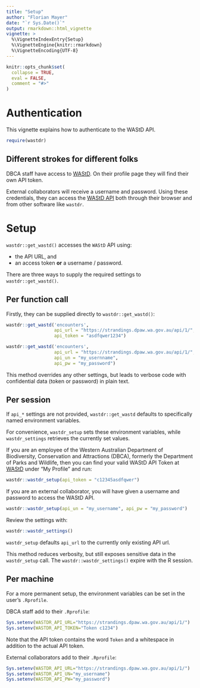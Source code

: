 ```yaml
---
title: "Setup"
author: "Florian Mayer"
date: "`r Sys.Date()`"
output: rmarkdown::html_vignette
vignette: >
  %\VignetteIndexEntry{Setup}
  %\VignetteEngine{knitr::rmarkdown}
  %\VignetteEncoding{UTF-8}
---
```


```r
knitr::opts_chunk$set(
  collapse = TRUE,
  eval = FALSE,
  comment = "#>"
)
```
# Authentication

This vignette explains how to authenticate to the WAStD API.

```r
require(wastdr)
```

## Different strokes for different folks
DBCA staff have access to [WAStD](https://strandings.dpaw.wa.gov.au).
On their profile page they will find their own API token.

External collaborators will receive a username and password.
Using these credentials, they can access the 
[WAStD API](https://strandings.dpaw.wa.gov.au/api/1/) 
both through their browser and from other software like `wastdr`.

# Setup
`wastdr::get_wastd()` accesses the `WAStD` API using:

* the API URL, and 
* an access token **or** a username / password.

There are three ways to supply the required settings to `wastdr::get_wastd()`.

## Per function call
Firstly, they can be supplied directly to `wastdr::get_wastd()`:

```r
wastdr::get_wastd('encounters', 
                  api_url = "https://strandings.dpaw.wa.gov.au/api/1/",
                  api_token = "asdfqwer1234")

wastdr::get_wastd('encounters',
                  api_url = "https://strandings.dpaw.wa.gov.au/api/1/",
                  api_un = "my_usernname",
                  api_pw = "my_password")
```

This method overrides any other settings, but leads to verbose code with confidential
data (token or password) in plain text.

## Per session
If `api_*` settings are not provided, `wastdr::get_wastd` defaults to 
specifically named environment variables.

For convenience, `wastdr_setup` sets these environment variables, while 
`wastdr_settings` retrieves the currently set values.

If you are an employee of the Western Australian Department of Biodiversity,
Conservation and Attractions (DBCA), formerly the Department of Parks and Wildlife,
then you can find your valid WAStD API Token at [WAStD](https://strandings.dpaw.wa.gov.au/) 
under "My Profile" and run:

```r
wastdr::wastdr_setup(api_token = "c12345asdfqwer")
```

If you are an external collaborator, you will have given a username and password
to access the WAStD API.

```r
wastdr::wastdr_setup(api_un = "my_username", api_pw = "my_password")
```


Review the settings with:

```r
wastdr::wastdr_settings()
```

`wastdr_setup` defaults `api_url` to the currently only existing API url.

This method reduces verbosity, but still exposes sensitive data in the `wastdr_setup` call.
The `wastdr::wastdr_settings()` expire with the R session.

## Per machine
For a more permanent setup, the environment variables can be set in the user's
`.Rprofile`.

DBCA staff add to their `.Rprofile`:

```r
Sys.setenv(WASTDR_API_URL="https://strandings.dpaw.wa.gov.au/api/1/")
Sys.setenv(WASTDR_API_TOKEN="Token c1234")
```

Note that the API token contains the word `Token` and a whitespace in addition
to the actual API token.

External collaborators add to their `.Rprofile`:

```r
Sys.setenv(WASTDR_API_URL="https://strandings.dpaw.wa.gov.au/api/1/")
Sys.setenv(WASTDR_API_UN="my_username")
Sys.setenv(WASTDR_API_PW="my_password")
```
